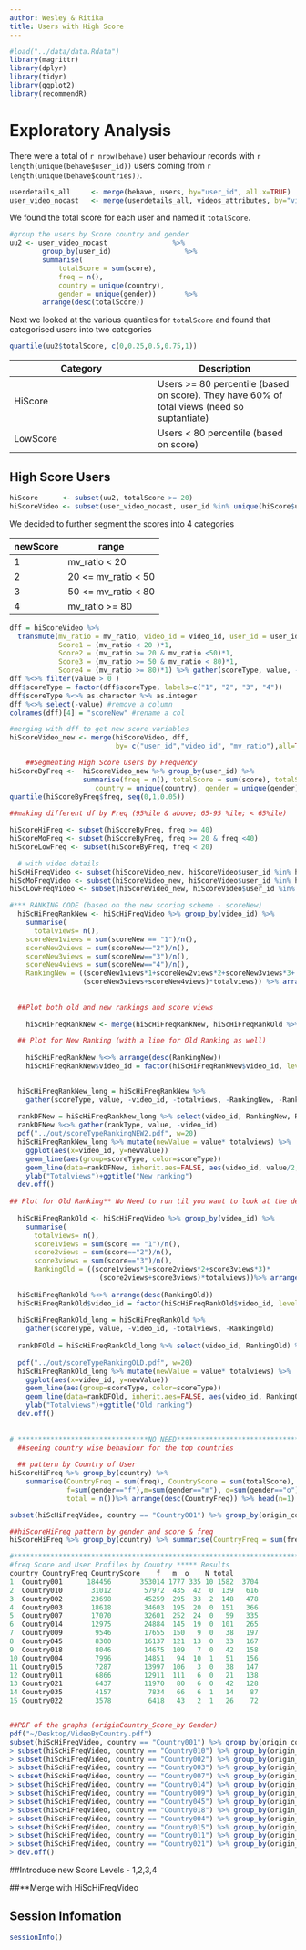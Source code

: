```yaml
---
author: Wesley & Ritika
title: Users with High Score
---
```


```r
#load("../data/data.Rdata")
library(magrittr)
library(dplyr)
library(tidyr)
library(ggplot2)
library(recommendR)
```

# Exploratory Analysis

There were a total of `r nrow(behave)` user behaviour records with `r length(unique(behave$user_id))` users coming from 
`r length(unique(behave$countries))`.

```r
userdetails_all     <- merge(behave, users, by="user_id", all.x=TRUE)
user_video_nocast   <- merge(userdetails_all, videos_attributes, by="video_id", all.x=TRUE)
```

We found the total score for each user and named it `totalScore`.

```r
#group the users by Score country and gender
uu2 <- user_video_nocast                %>%
        group_by(user_id)                  %>%
        summarise(
            totalScore = sum(score),
            freq = n(),
            country = unique(country),
            gender = unique(gender))       %>%
        arrange(desc(totalScore))
```

Next we looked at the various quantiles for `totalScore` and found that categorised users into two categories

```r
quantile(uu2$totalScore, c(0,0.25,0.5,0.75,1))
```

| Category | Description                                                                                  |
| ---      | ---                                                                                          |
| HiScore  | Users >= 80 percentile (based on score). They have 60% of total views (need so suptantiate) |
| LowScore | Users < 80 percentile (based on score)                                                       |


## High Score Users

```r
hiScore      <- subset(uu2, totalScore >= 20)
hiScoreVideo <- subset(user_video_nocast, user_id %in% unique(hiScore$user_id))
```

We decided to further segment the scores into 4 categories

| newScore | range               |
| ---      | ---                 |
| 1        | mv_ratio < 20       |
| 2        | 20 <= mv_ratio < 50 |
| 3        | 50 <= mv_ratio < 80 |
| 4        | mv_ratio >= 80 |

```r
dff = hiScoreVideo %>% 
  transmute(mv_ratio = mv_ratio, video_id = video_id, user_id = user_id, 
            Score1 = (mv_ratio < 20 )*1,
            Score2 = (mv_ratio >= 20 & mv_ratio <50)*1,
            Score3 = (mv_ratio >= 50 & mv_ratio < 80)*1, 
            Score4 = (mv_ratio >= 80)*1) %>% gather(scoreType, value, -video_id, -user_id, -mv_ratio)
dff %<>% filter(value > 0 )
dff$scoreType = factor(dff$scoreType, labels=c("1", "2", "3", "4"))
dff$scoreType %<>% as.character %>% as.integer
dff %<>% select(-value) #remove a column
colnames(dff)[4] = "scoreNew" #rename a col

#merging with dff to get new score variables 
hiScoreVideo_new <- merge(hiScoreVideo, dff, 
                          by= c("user_id","video_id", "mv_ratio"),all=TRUE)

    ##Segmenting High Score Users by Frequency
hiScoreByFreq <-  hiScoreVideo_new %>% group_by(user_id) %>% 
                  summarise(freq = n(), totalScore = sum(score), totalScoreNew = sum(scoreNew),
                     country = unique(country), gender = unique(gender))
quantile(hiScoreByFreq$freq, seq(0,1,0.05)) 
 
##making different df by Freq (95%ile & above; 65-95 %ile; < 65%ile)

hiScoreHiFreq <- subset(hiScoreByFreq, freq >= 40)
hiScoreMoFreq <- subset(hiScoreByFreq, freq >= 20 & freq <40)
hiScoreLowFreq <- subset(hiScoreByFreq, freq < 20)

  # with video details
hiScHiFreqVideo <- subset(hiScoreVideo_new, hiScoreVideo$user_id %in% hiScoreHiFreq$user_id)
hiScMoFreqVideo <- subset(hiScoreVideo_new, hiScoreVideo$user_id %in% hiScoreMoFreq$user_id)
hiScLowFreqVideo <- subset(hiScoreVideo_new, hiScoreVideo$user_id %in% hiScoreLowFreq$user_id)

#*** RANKING CODE (based on the new scoring scheme - scoreNew)
  hiScHiFreqRankNew <- hiScHiFreqVideo %>% group_by(video_id) %>% 
    summarise(
      totalviews= n(), 
    scoreNew1views = sum(scoreNew == "1")/n(), 
    scoreNew2views = sum(scoreNew=="2")/n(), 
    scoreNew3views = sum(scoreNew=="3")/n(), 
    scoreNew4views = sum(scoreNew=="4")/n(), 
    RankingNew = ((scoreNew1views*1+scoreNew2views*2+scoreNew3views*3+ scoreNew4views*4)*
                  (scoreNew3views+scoreNew4views)*totalviews)) %>% arrange(desc(RankingNew))
  
                                                                                                                                                
  ##Plot both old and new rankings and score views
    
    hiScHiFreqRankNew <- merge(hiScHiFreqRankNew, hiScHiFreqRankOld %>% select(video_id, RankingOld) , by = c("video_id"), all.x = TRUE) 

  ## Plot for New Ranking (with a line for Old Ranking as well)
    
    hiScHiFreqRankNew %<>% arrange(desc(RankingNew))
    hiScHiFreqRankNew$video_id = factor(hiScHiFreqRankNew$video_id, levels = as.character(hiScHiFreqRankNew$video_id))
    

  hiScHiFreqRankNew_long = hiScHiFreqRankNew %>%
    gather(scoreType, value, -video_id, -totalviews, -RankingNew, -RankingOld)
  
  rankDFNew = hiScHiFreqRankNew_long %>% select(video_id, RankingNew, RankingOld) %>% unique
  rankDFNew %<>% gather(rankType, value, -video_id)
  pdf("../out/scoreTypeRankingNEW2.pdf", w=20)
  hiScHiFreqRankNew_long %>% mutate(newValue = value* totalviews) %>% 
    ggplot(aes(x=video_id, y=newValue))                                 +
    geom_line(aes(group=scoreType, color=scoreType))                    +
    geom_line(data=rankDFNew, inherit.aes=FALSE, aes(video_id, value/2, group=rankType, linetype=rankType), color="black",size=0.5) +
    ylab("Totalviews")+ggtitle("New ranking")
  dev.off() 
  
## Plot for Old Ranking** No Need to run til you want to look at the details
  
  hiScHiFreqRankOld <- hiScHiFreqVideo %>% group_by(video_id) %>% 
    summarise(
      totalviews= n(), 
      score1views = sum(score == "1")/n(),
      score2views = sum(score=="2")/n(),
      score3views = sum(score=="3")/n(),
      RankingOld = ((score1views*1+score2views*2+score3views*3)*
                      (score2views+score3views)*totalviews))%>% arrange(desc(RankingOld))
  
  hiScHiFreqRankOld %<>% arrange(desc(RankingOld))
  hiScHiFreqRankOld$video_id = factor(hiScHiFreqRankOld$video_id, levels = as.character(hiScHiFreqRankOld$video_id))
  
  hiScHiFreqRankOld_long = hiScHiFreqRankOld %>%
    gather(scoreType, value, -video_id, -totalviews, -RankingOld)
  
  rankDFOld = hiScHiFreqRankOld_long %>% select(video_id, RankingOld) %>% unique
  
  pdf("../out/scoreTypeRankingOLD.pdf", w=20) 
  hiScHiFreqRankOld_long %>% mutate(newValue = value* totalviews) %>% 
    ggplot(aes(x=video_id, y=newValue))                                 +
    geom_line(aes(group=scoreType, color=scoreType))                    +
    geom_line(data=rankDFOld, inherit.aes=FALSE, aes(video_id, RankingOld/2, group=1), color="black", size=1.5) +
    ylab("Totalviews")+ggtitle("Old ranking")
  dev.off() 
  
  
# ********************************NO NEED***************************************
  ##seeing country wise behaviour for the top countries
  
  ## pattern by Country of User
hiScoreHiFreq %>% group_by(country) %>% 
    summarise(CountryFreq = sum(freq), CountryScore = sum(totalScore), 
              f=sum(gender=="f"),m=sum(gender=="m"), o=sum(gender=="o"), N=sum(gender=="None"),
              total = n())%>% arrange(desc(CountryFreq)) %>% head(n=1)

subset(hiScHiFreqVideo, country == "Country001") %>% group_by(origin_country, gender) %>% summarise(totalScore = sum(score)) %>% ggplot(aes(reorder(origin_country, totalScore), totalScore))+geom_boxplot()+ aes(color = gender)

##hiScoreHiFreq pattern by gender and score & freq
hiScoreHiFreq %>% group_by(country) %>% summarise(CountryFreq = sum(freq), CountryScore = sum(totalScore), f=sum(gender=="f"),m=sum(gender=="m"), o=sum(gender=="o"), N=sum(gender=="None"), total = n())%>% arrange(desc(CountryFreq)) %>% head(n=15)

#**********************************************************************
#freq Score and User Profiles by Country ***** Results
country CountryFreq CountryScore    f   m  o    N total
1  Country001      184456       353014 1777 335 10 1582  3704
2  Country010       31012        57972  435  42  0  139   616
3  Country002       23698        45259  295  33  2  148   478
4  Country003       18618        34603  195  20  0  151   366
5  Country007       17070        32601  252  24  0   59   335
6  Country014       12975        24884  145  19  0  101   265
7  Country009        9546        17655  150   9  0   38   197
8  Country045        8300        16137  121  13  0   33   167
9  Country018        8046        14675  109   7  0   42   158
10 Country004        7996        14851   94  10  1   51   156
11 Country015        7287        13997  106   3  0   38   147
12 Country011        6866        12911  111   6  0   21   138
13 Country021        6437        11970   80   6  0   42   128
14 Country035        4157         7834   66   6  1   14    87
15 Country022        3578         6418   43   2  1   26    72


##PDF of the graphs (originCountry_Score_by Gender)
pdf("~/Desktop/VideoByCountry.pdf")
subset(hiScHiFreqVideo, country == "Country001") %>% group_by(origin_country, gender) %>% summarise(totalScore = sum(score)) %>% ggplot(aes(reorder(origin_country, totalScore), totalScore))+geom_boxplot()+ aes(color = gender) +ggtitle("Country001")
> subset(hiScHiFreqVideo, country == "Country010") %>% group_by(origin_country, gender) %>% summarise(totalScore = sum(score)) %>% ggplot(aes(reorder(origin_country, totalScore), totalScore))+geom_boxplot()+ aes(color = gender) +ggtitle("Country010")
> subset(hiScHiFreqVideo, country == "Country002") %>% group_by(origin_country, gender) %>% summarise(totalScore = sum(score)) %>% ggplot(aes(reorder(origin_country, totalScore), totalScore))+geom_boxplot()+ aes(color = gender) +ggtitle("Country002")
> subset(hiScHiFreqVideo, country == "Country003") %>% group_by(origin_country, gender) %>% summarise(totalScore = sum(score)) %>% ggplot(aes(reorder(origin_country, totalScore), totalScore))+geom_boxplot()+ aes(color = gender) +ggtitle("Country003")
> subset(hiScHiFreqVideo, country == "Country007") %>% group_by(origin_country, gender) %>% summarise(totalScore = sum(score)) %>% ggplot(aes(reorder(origin_country, totalScore), totalScore))+geom_boxplot()+ aes(color = gender) +ggtitle("Country007")
> subset(hiScHiFreqVideo, country == "Country014") %>% group_by(origin_country, gender) %>% summarise(totalScore = sum(score)) %>% ggplot(aes(reorder(origin_country, totalScore), totalScore))+geom_boxplot()+ aes(color = gender) +ggtitle("Country014")
> subset(hiScHiFreqVideo, country == "Country009") %>% group_by(origin_country, gender) %>% summarise(totalScore = sum(score)) %>% ggplot(aes(reorder(origin_country, totalScore), totalScore))+geom_boxplot()+ aes(color = gender) +ggtitle("Country009")
> subset(hiScHiFreqVideo, country == "Country045") %>% group_by(origin_country, gender) %>% summarise(totalScore = sum(score)) %>% ggplot(aes(reorder(origin_country, totalScore), totalScore))+geom_boxplot()+ aes(color = gender) +ggtitle("Country045")
> subset(hiScHiFreqVideo, country == "Country018") %>% group_by(origin_country, gender) %>% summarise(totalScore = sum(score)) %>% ggplot(aes(reorder(origin_country, totalScore), totalScore))+geom_boxplot()+ aes(color = gender) +ggtitle("Country018")
> subset(hiScHiFreqVideo, country == "Country004") %>% group_by(origin_country, gender) %>% summarise(totalScore = sum(score)) %>% ggplot(aes(reorder(origin_country, totalScore), totalScore))+geom_boxplot()+ aes(color = gender) +ggtitle("Country004")
> subset(hiScHiFreqVideo, country == "Country015") %>% group_by(origin_country, gender) %>% summarise(totalScore = sum(score)) %>% ggplot(aes(reorder(origin_country, totalScore), totalScore))+geom_boxplot()+ aes(color = gender) +ggtitle("Country015")
> subset(hiScHiFreqVideo, country == "Country011") %>% group_by(origin_country, gender) %>% summarise(totalScore = sum(score)) %>% ggplot(aes(reorder(origin_country, totalScore), totalScore))+geom_boxplot()+ aes(color = gender) +ggtitle("Country011")
> subset(hiScHiFreqVideo, country == "Country021") %>% group_by(origin_country, gender) %>% summarise(totalScore = sum(score)) %>% ggplot(aes(reorder(origin_country, totalScore), totalScore))+geom_boxplot()+ aes(color = gender) +ggtitle("Country021")
> dev.off()
```

##Introduce new Score Levels - 1,2,3,4

##**Merge with HiScHiFreqVideo

## Session Infomation

```r
sessionInfo()
```
